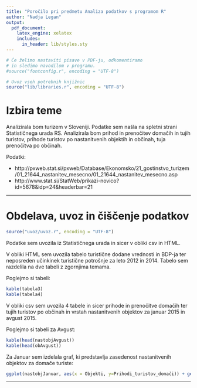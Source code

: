 ```yaml
---
title: "Poročilo pri predmetu Analiza podatkov s programom R"
author: "Nadja Legan"
output:
  pdf_document:
    latex_engine: xelatex
    includes:
      in_header: lib/styles.sty
---
```


```r
# Če želimo nastaviti pisave v PDF-ju, odkomentiramo
# in sledimo navodilom v programu.
#source("fontconfig.r", encoding = "UTF-8")

# Uvoz vseh potrebnih knjižnic
source("lib/libraries.r", encoding = "UTF-8")
```

# Izbira teme

Analizirala bom turizem v Sloveniji. Podatke sem našla na spletni strani Statističnega urada RS. Analizirala bom prihod in prenočitev domačih in tujih turistov, prihode turistov po nastanitvenih objektih in občinah, tuja prenočitva po občinah.

Podatki:

 - http://pxweb.stat.si/pxweb/Database/Ekonomsko/21_gostinstvo_turizem/01_21644_nastanitev_mesecno/01_21644_nastanitev_mesecno.asp
 - http://www.stat.si/StatWeb/prikazi-novico?id=5678&idp=24&headerbar=21

***

# Obdelava, uvoz in čiščenje podatkov

```r
source("uvoz/uvoz.r", encoding = "UTF-8")
```

Podatke sem uvozila iz Statističnega urada in sicer v obliki csv in HTML.

V obliki HTML sem uvozila tabelo turistične dodane vrednosti in BDP-ja ter neposreden učinkinek turistične potrošnje za leto 2012 in 2014. Tabelo sem razdelila na dve tabeli z zgornjima temama.

Poglejmo si tabeli:
```r
kable(tabela3)
kable(tabela4)
```


V obliki csv sem uvozila 4 tabele in sicer prihode in prenočitve domačih ter tujih turistov po občinah in vrstah nastanitvenih objektov za januar 2015 in avgust 2015.

Poglejmo si tabeli za Avgust:

```r
kable(head(nastobjAvgust))
kable(head(obAvgust))
```

Za Januar sem izdelala graf, ki predstavlja zasedenost nastanitvenih objektov za domače turiste:

```r
ggplot(nastobjJanuar, aes(x = Objekti, y=Prihodi_turistov_domači)) + geom_bar(stat = "identity") + labs(title = "Prihodi domačih turistov po nastanitvenih objektih", x = "Objekti", y= "")
```


***

